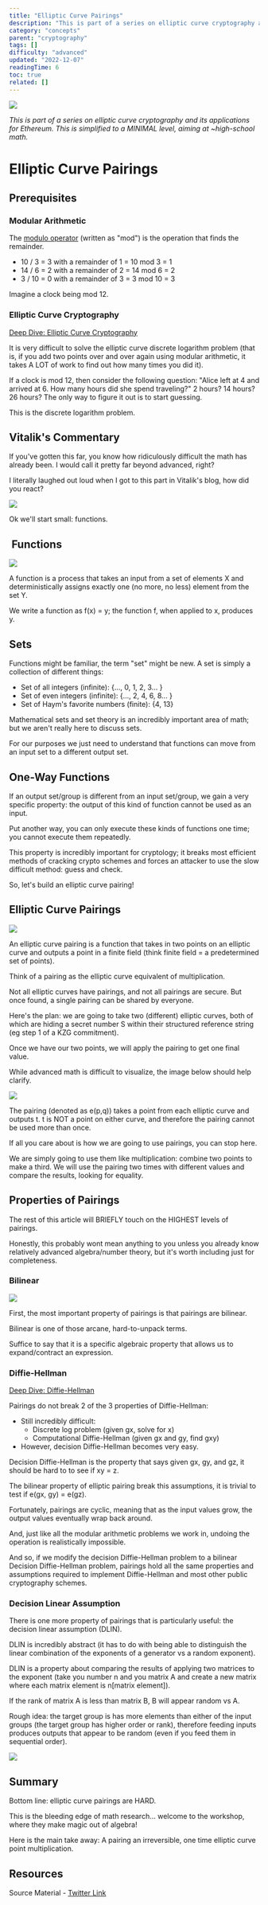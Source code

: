 ```yaml
---
title: "Elliptic Curve Pairings"
description: "This is part of a series on elliptic curve cryptography and its applications for Ethereum."
category: "concepts"
parent: "cryptography"
tags: []
difficulty: "advanced"
updated: "2022-12-07"
readingTime: 6
toc: true
related: []
---
```


![](/images/elliptic-curve-pairings-1.jpeg)

*This is part of a series on elliptic curve cryptography and its applications for Ethereum. This is simplified to a MINIMAL level, aiming at ~high-school math.*

# Elliptic Curve Pairings

## Prerequisites

### Modular Arithmetic 

The [modulo operator](https://en.wikipedia.org/wiki/Modular_arithmetic) (written as "mod") is the operation that finds the remainder. 

*   10 / 3 = 3 with a remainder of 1 = 10 mod 3 = 1
*   14 / 6 = 2 with a remainder of 2 = 14 mod 6 = 2
*   3 / 10 = 0 with a remainder of 3 = 3 mod 10 = 3

Imagine a clock being mod 12.

### Elliptic Curve Cryptography

[Deep Dive: Elliptic Curve Cryptography](https://inevitableeth.com/home/concepts/elliptic-curve-cryptography)

It is very difficult to solve the elliptic curve discrete logarithm problem (that is, if you add two points over and over again using modular arithmetic, it takes A LOT of work to find out how many times you did it).

If a clock is mod 12, then consider the following question: "Alice left at 4 and arrived at 6. How many hours did she spend traveling?" 2 hours? 14 hours? 26 hours? The only way to figure it out is to start guessing. 

This is the discrete logarithm problem.

## Vitalik's Commentary

If you've gotten this far, you know how ridiculously difficult the math has already been. I would call it pretty far beyond advanced, right? 

I literally laughed out loud when I got to this part in Vitalik's blog, how did you react?

![](/images/elliptic-curve-pairings-2.png)

Ok we'll start small: functions.

##  Functions

![](/images/elliptic-curve-pairings-3.jpeg)

A function is a process that takes an input from a set of elements X and deterministically assigns exactly one (no more, no less) element from the set Y. 

We write a function as f(x) = y; the function f, when applied to x, produces y.

## Sets

Functions might be familiar, the term "set" might be new. A set is simply a collection of different things: 

*   Set of all integers (infinite): {..., 0, 1, 2, 3... } 
*   Set of even integers (infinite): {..., 2, 4, 6, 8... } 
*   Set of Haym's favorite numbers (finite): {4, 13}

Mathematical sets and set theory is an incredibly important area of math; but we aren't really here to discuss sets. 

For our purposes we just need to understand that functions can move from an input set to a different output set.

## One-Way Functions

If an output set/group is different from an input set/group, we gain a very specific property: the output of this kind of function cannot be used as an input. 

Put another way, you can only execute these kinds of functions one time; you cannot execute them repeatedly.

This property is incredibly important for cryptology; it breaks most efficient methods of cracking crypto schemes and forces an attacker to use the slow difficult method: guess and check. 

So, let's build an elliptic curve pairing!

## Elliptic Curve Pairings

![](/images/elliptic-curve-pairings-4.jpeg)

An elliptic curve pairing is a function that takes in two points on an elliptic curve and outputs a point in a finite field (think finite field = a predetermined set of points). 

Think of a pairing as the elliptic curve equivalent of multiplication.

Not all elliptic curves have pairings, and not all pairings are secure. But once found, a single pairing can be shared by everyone. 

Here's the plan: we are going to take two (different) elliptic curves, both of which are hiding a secret number S within their structured reference string (eg step 1 of a KZG commitment). 

Once we have our two points, we will apply the pairing to get one final value.

While advanced math is difficult to visualize, the image below should help clarify. 

![](/images/elliptic-curve-pairings-5.jpeg)

The pairing (denoted as e(p,q)) takes a point from each elliptic curve and outputs t. t is NOT a point on either curve, and therefore the pairing cannot be used more than once.

If all you care about is how we are going to use pairings, you can stop here. 

We are simply going to use them like multiplication: combine two points to make a third. We will use the pairing two times with different values and compare the results, looking for equality.

## Properties of Pairings

The rest of this article will BRIEFLY touch on the HIGHEST levels of pairings. 

Honestly, this probably wont mean anything to you unless you already know relatively advanced algebra/number theory, but it's worth including just for completeness.

### Bilinear

![](/images/elliptic-curve-pairings-6.png)

First, the most important property of pairings is that pairings are bilinear. 

Bilinear is one of those arcane, hard-to-unpack terms. 

Suffice to say that it is a specific algebraic property that allows us to expand/contract an expression.

### Diffie-Hellman

[Deep Dive: Diffie-Hellman](/concepts/diffie-hellman)

Pairings do not break 2 of the 3 properties of Diffie-Hellman: 

*   Still incredibly difficult: 
    *   Discrete log problem (given gx, solve for x) 
    *   Computational Diffie-Hellman (given gx and gy, find gxy) 
*   However, decision Diffie-Hellman becomes very easy.

Decision Diffie-Hellman is the property that says given gx, gy, and gz, it should be hard to to see if xy = z. 

The bilinear property of elliptic pairing break this assumptions, it is trivial to test if e(gx, gy) = e(gz).

Fortunately, pairings are cyclic, meaning that as the input values grow, the output values eventually wrap back around. 

And, just like all the modular arithmetic problems we work in, undoing the operation is realistically impossible.

And so, if we modify the decision Diffie-Hellman problem to a bilinear Decision Diffie-Hellman problem, pairings hold all the same properties and assumptions required to implement Diffie-Hellman and most other public cryptography schemes.

### Decision Linear Assumption

There is one more property of pairings that is particularly useful: the decision linear assumption (DLIN). 

DLIN is incredibly abstract (it has to do with being able to distinguish the linear combination of the exponents of a generator vs a random exponent).

DLIN is a property about comparing the results of applying two matrices to the exponent (take you number n and you matrix A and create a new matrix where each matrix element is n\[matrix element\]). 

If the rank of matrix A is less than matrix B, B will appear random vs A.

Rough idea: the target group is has more elements than either of the input groups (the target group has higher order or rank), therefore feeding inputs produces outputs that appear to be random (even if you feed them in sequential order).

![](/images/elliptic-curve-pairings-7.jpeg)

## Summary

Bottom line: elliptic curve pairings are HARD. 

This is the bleeding edge of math research... welcome to the workshop, where they make magic out of algebra! 

Here is the main take away: A pairing an irreversible, one time elliptic curve point multiplication.

## Resources

Source Material - [Twitter Link](https://twitter.com/logarithmicrex/status/1583168818381172736)

